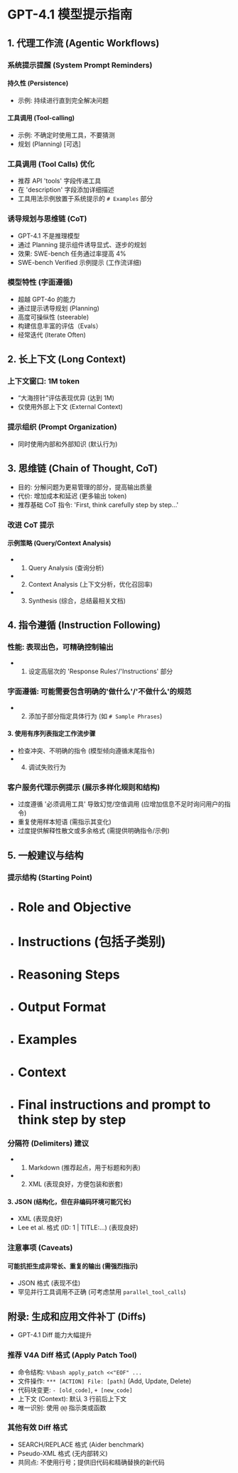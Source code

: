 # GPT-4.1 模型提示指南

## 1. 代理工作流 (Agentic Workflows)

### 系统提示提醒 (System Prompt Reminders)

#### 持久性 (Persistence)

- 示例: 持续进行直到完全解决问题
#### 工具调用 (Tool-calling)

- 示例: 不确定时使用工具，不要猜测
- 规划 (Planning) [可选]
### 工具调用 (Tool Calls) 优化

- 推荐 API 'tools' 字段传递工具
- 在 'description' 字段添加详细描述
- 工具用法示例放置于系统提示的 `# Examples` 部分
### 诱导规划与思维链 (CoT)

- GPT-4.1 不是推理模型
- 通过 Planning 提示组件诱导显式、逐步的规划
- 效果: SWE-bench 任务通过率提高 4%
- SWE-bench Verified 示例提示 (工作流详细)
### 模型特性 (字面遵循)

- 超越 GPT-4o 的能力
- 通过提示诱导规划 (Planning)
- 高度可操纵性 (steerable)
- 构建信息丰富的评估（Evals）
- 经常迭代 (Iterate Often)
## 2. 长上下文 (Long Context)

### 上下文窗口: 1M token

- “大海捞针”评估表现优异 (达到 1M)
- 仅使用外部上下文 (External Context)
### 提示组织 (Prompt Organization)

- 同时使用内部和外部知识 (默认行为)
## 3. 思维链 (Chain of Thought, CoT)

- 目的: 分解问题为更易管理的部分，提高输出质量
- 代价: 增加成本和延迟 (更多输出 token)
- 推荐基础 CoT 指令: 'First, think carefully step by step...'
### 改进 CoT 提示

#### 示例策略 (Query/Context Analysis)

- 1. Query Analysis (查询分析)
- 2. Context Analysis (上下文分析，优化召回率)
- 3. Synthesis (综合，总结最相关文档)
## 4. 指令遵循 (Instruction Following)

### 性能: 表现出色，可精确控制输出

- 1. 设定高层次的 'Response Rules'/'Instructions' 部分
### 字面遵循: 可能需要包含明确的'做什么'/'不做什么'的规范

- 2. 添加子部分指定具体行为 (如 `# Sample Phrases`)
#### 3. 使用有序列表指定工作流步骤

- 检查冲突、不明确的指令 (模型倾向遵循末尾指令)
- 4. 调试失败行为
### 客户服务代理示例提示 (展示多样化规则和结构)

- 过度遵循 '必须调用工具' 导致幻觉/空值调用 (应增加信息不足时询问用户的指令)
- 重复使用样本短语 (需指示其变化)
- 过度提供解释性散文或多余格式 (需提供明确指令/示例)
## 5. 一般建议与结构

### 提示结构 (Starting Point)

- # Role and Objective
- # Instructions (包括子类别)
- # Reasoning Steps
- # Output Format
- # Examples
- # Context
- # Final instructions and prompt to think step by step
### 分隔符 (Delimiters) 建议

- 1. Markdown (推荐起点，用于标题和列表)
- 2. XML (表现良好，方便包装和嵌套)
#### 3. JSON (结构化，但在非编码环境可能冗长)

- XML (表现良好)
- Lee et al. 格式 (ID: 1 | TITLE:...) (表现良好)
### 注意事项 (Caveats)

#### 可能抗拒生成非常长、重复的输出 (需强烈指示)

- JSON 格式 (表现不佳)
- 罕见并行工具调用不正确 (可考虑禁用 `parallel_tool_calls`)
## 附录: 生成和应用文件补丁 (Diffs)

- GPT-4.1 Diff 能力大幅提升
### 推荐 V4A Diff 格式 (Apply Patch Tool)

- 命令结构: `%%bash apply_patch <<"EOF" ...`
- 文件操作: `*** [ACTION] File: [path]` (Add, Update, Delete)
- 代码块变更: `- [old_code]`, `+ [new_code]`
- 上下文 (Context): 默认 3 行前后上下文
- 唯一识别: 使用 `@@` 指示类或函数
### 其他有效 Diff 格式

- SEARCH/REPLACE 格式 (Aider benchmark)
- Pseudo-XML 格式 (无内部转义)
- 共同点: 不使用行号；提供旧代码和精确替换的新代码
